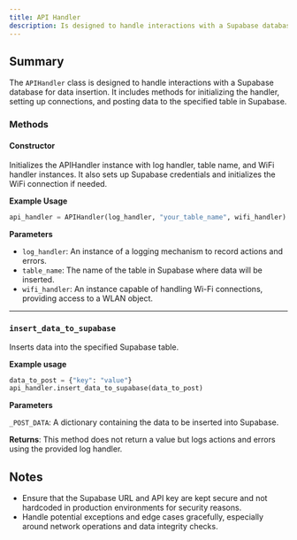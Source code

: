 ```yaml
---
title: API Handler
description: Is designed to handle interactions with a Supabase database for data insertion
---
```


## Summary

The `APIHandler` class is designed to handle interactions with a Supabase database for data insertion. It includes methods for initializing the handler, setting up connections, and posting data to the specified table in Supabase.

### Methods

#### Constructor

Initializes the APIHandler instance with log handler, table name, and WiFi handler instances. It also sets up Supabase credentials and initializes the WiFi connection if needed.

**Example Usage**

```python
api_handler = APIHandler(log_handler, "your_table_name", wifi_handler)
```

**Parameters**

- `log_handler`: An instance of a logging mechanism to record actions and errors.
- `table_name`: The name of the table in Supabase where data will be inserted.
- `wifi_handler`: An instance capable of handling Wi-Fi connections, providing access to a WLAN object.

---

### `insert_data_to_supabase`

Inserts data into the specified Supabase table.

**Example usage**

```python
data_to_post = {"key": "value"}
api_handler.insert_data_to_supabase(data_to_post)
```

**Parameters**

`_POST_DATA`: A dictionary containing the data to be inserted into Supabase.

**Returns**:
This method does not return a value but logs actions and errors using the provided log handler.

## Notes

- Ensure that the Supabase URL and API key are kept secure and not hardcoded in production environments for security reasons.
- Handle potential exceptions and edge cases gracefully, especially around network operations and data integrity checks.
